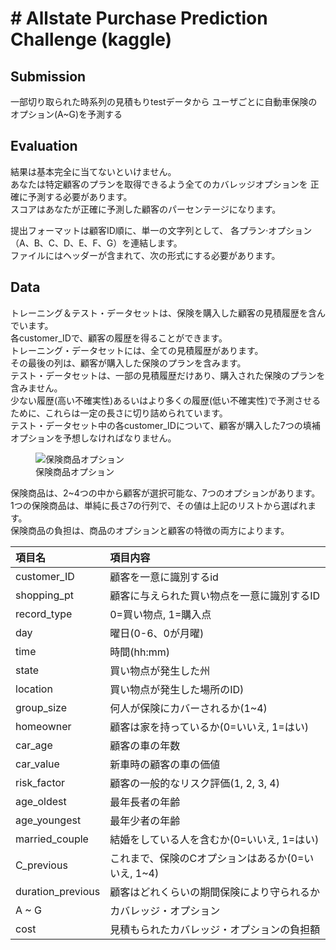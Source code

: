 <!-- report.Rmd -->

# Allstate Purchase Prediction Challenge (kaggle)
========================================================

## Submission

一部切り取られた時系列の見積もりtestデータから
ユーザごとに自動車保険のオプション(A~G)を予測する

## Evaluation

結果は基本完全に当てないといけません。  
あなたは特定顧客のプランを取得できるよう全てのカバレッジオプションを
正確に予測する必要があります。  
スコアはあなたが正確に予測した顧客のパーセンテージになります。  

提出フォーマットは顧客ID順に、単一の文字列として、
各プラン·オプション（A、B、C、D、E、F、G）を連結します。  
ファイルにはヘッダーが含まれて、次の形式にする必要があります。  

## Data

トレーニング＆テスト・データセットは、保険を購入した顧客の見積履歴を含んでいます。  
各customer_IDで、顧客の履歴を得ることができます。  
トレーニング・データセットには、全ての見積履歴があります。  
その最後の列は、顧客が購入した保険のプランを含みます。  
テスト・データセットは、一部の見積履歴だけあり、購入された保険のプランを含みません。  
少ない履歴(高い不確実性)あるいはより多くの履歴(低い不確実性)で予測させるために、これらは一定の長さに切り詰められています。  
テスト・データセット中の各customer_IDについて、顧客が購入した7つの填補オプションを予想しなければなりません。  

![保険商品オプション](http://kaggle2.blob.core.windows.net/competitions/kaggle/3788/media/product_options.png)

保険商品は、2~4つの中から顧客が選択可能な、7つのオプションがあります。  
1つの保険商品は、単純に長さ7の行列で、その値は上記のリストから選ばれます。  
保険商品の負担は、商品のオプションと顧客の特徴の両方によります。  


|項目名            |項目内容                                           |
|:-----------------|:--------------------------------------------------|
|customer_ID       | 顧客を一意に識別するid                            |
|shopping_pt       | 顧客に与えられた買い物点を一意に識別するID        |
|record_type       | 0=買い物点, 1=購入点                              |
|day               | 曜日(0-6、0が月曜)                                |
|time              | 時間(hh:mm)                                       |
|state             | 買い物点が発生した州                              |
|location          | 買い物点が発生した場所のID)                       |
|group_size        | 何人が保険にカバーされるか(1~4)                   |
|homeowner         | 顧客は家を持っているか(0=いいえ, 1=はい)          |
|car_age           | 顧客の車の年数                                    |
|car_value         | 新車時の顧客の車の価値                            |
|risk_factor       | 顧客の一般的なリスク評価(1, 2, 3, 4)              |
|age_oldest        | 最年長者の年齢                                    |
|age_youngest      | 最年少者の年齢                                    |
|married_couple    | 結婚をしている人を含むか(0=いいえ, 1=はい)        |
|C_previous        | これまで、保険のCオプションはあるか(0=いいえ, 1~4)|
|duration_previous | 顧客はどれくらいの期間保険により守られるか        |
|A ~ G             | カバレッジ・オプション                            |
|cost              | 見積もられたカバレッジ・オプションの負担額        |
